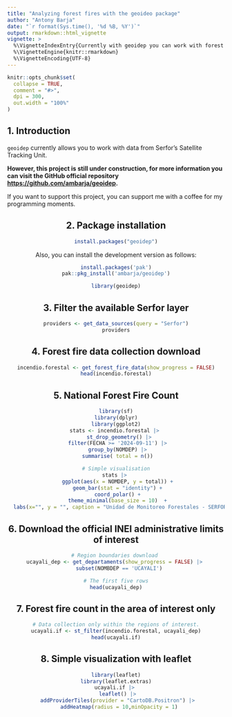 ---
title: "Analyzing forest fires with the geoideo package"
author: "Antony Barja"
date: "`r format(Sys.time(), '%d %B, %Y')`"
output: rmarkdown::html_vignette
vignette: >
  %\VignetteIndexEntry{Currently with geoidep you can work with forest fire data provided by the forest monitoring unit of serfor.}
  %\VignetteEngine{knitr::rmarkdown}
  %\VignetteEncoding{UTF-8}
---

```{r, include = FALSE}
knitr::opts_chunk$set(
  collapse = TRUE,
  comment = "#>",
  dpi = 300,
  out.width = "100%" 
)
```

## 1. Introduction

`geoidep` currently allows you to work with data from Serfor's Satellite Tracking Unit.

**However, this project is still under construction, for more information you can visit the GitHub official repository <https://github.com/ambarja/geoidep>.**

If you want to support this project, you can support me with a coffee for my programming moments.

<center>
<script type='text/javascript' src='https://storage.ko-fi.com/cdn/widget/Widget_2.js'></script><script type='text/javascript'>kofiwidget2.init('Support Me on Ko-fi', '#ff0022', 'B0B56J9J9');kofiwidget2.draw();</script> 
<center/>

## 2. Package installation 

```r
install.packages("geoidep")
```
Also, you can install the development version as follows: 

```r
install.packages('pak')
pak::pkg_install('ambarja/geoidep')
```

```{r}
library(geoidep)
```

## 3. Filter the available Serfor layer

```{r}
providers <- get_data_sources(query = "Serfor")
providers
```

## 4. Forest fire data collection download
```{r}
incendio.forestal <- get_forest_fire_data(show_progress = FALSE)
head(incendio.forestal)
```

## 5. National Forest Fire Count 
```{r message=FALSE, warning=FALSE}
library(sf)
library(dplyr)
library(ggplot2)
stats <- incendio.forestal |> 
  st_drop_geometry() |>
  filter(FECHA >= '2024-09-11') |> 
  group_by(NOMDEP) |> 
  summarise( total = n()) 
```

```{r out.height=500,out.width=500,fig.align='center'}
# Simple visualisation
stats |> 
  ggplot(aes(x = NOMDEP, y = total)) + 
  geom_bar(stat = "identity") + 
  coord_polar() + 
  theme_minimal(base_size = 10)  + 
  labs(x="", y = "", caption = "Unidad de Monitoreo Forestales - SERFOR")
```


## 6. Download the official INEI administrative limits of interest 
```{r}
# Region boundaries download 
ucayali_dep <- get_departaments(show_progress = FALSE) |> 
  subset(NOMBDEP == 'UCAYALI')
```

```{r}
# The first five rows
head(ucayali_dep)
```


## 7. Forest fire count in the area of interest only
```{r warning=FALSE,message=FALSE}
# Data collection only within the regions of interest.
ucayali.if <- st_filter(incendio.forestal, ucayali_dep)
head(ucayali.if)
```


## 8. Simple visualization with leaflet
```{r ,fig.align='center',out.height=500}
library(leaflet)
library(leaflet.extras)
ucayali.if |> 
  leaflet() |> 
  addProviderTiles(provider = "CartoDB.Positron") |> 
  addHeatmap(radius = 10,minOpacity = 1)
```
